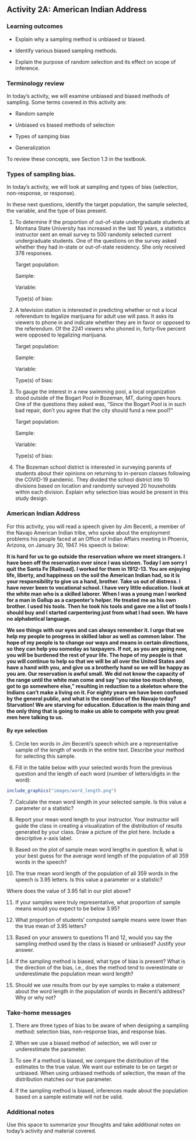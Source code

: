 ## Activity 2A: American Indian Address

\setstretch{1}

### Learning outcomes

* Explain why a sampling method is unbiased or biased.

* Identify various biased sampling methods.

* Explain the purpose of random selection and its effect on scope of inference.

### Terminology review

In today's activity, we will examine unbiased and biased methods of sampling. Some terms covered in this activity are:


* Random sample

* Unbiased vs biased methods of selection

* Types of samping bias

* Generalization


To review these concepts, see Section 1.3 in the textbook. 


### Types of sampling bias. {-}

In today's activity, we will look at sampling and types of bias (selection, non-response, or response).

In these next questions, identify the target population, the sample selected, the variable, and the type of bias present.

1. To determine if the proportion of out-of-state undergraduate students at Montana State University has increased in the last 10 years, a statistics instructor sent an email survey to 500 randomly selected current undergraduate students.  One of the questions on the survey asked whether they had in-state or out-of-state residency.  She only received 378 responses.
\vspace{0.25in}

    Target population: 
\vspace{0.3in}

    Sample:
\vspace{0.3in}

    Variable:
\vspace{0.3in}

    Type(s) of bias:
\vspace{0.3in}

2.  A television station is interested in predicting whether or not a local referendum to legalize marijuana for adult use will pass. It asks its viewers to phone in and indicate whether they are in favor or opposed to the referendum. Of the 2241 viewers who phoned in, forty-five percent were opposed to legalizing marijuana.
\vspace{0.1in}

    Target population: 
\vspace{0.3in}

    Sample:
\vspace{0.3in}

    Variable:
\vspace{0.3in}

    Type(s) of bias:
\vspace{0.3in}

3. To gauge the interest in a new swimming pool, a local organization stood outside of the Bogart Pool in Bozeman, MT, during open hours.  One of the questions they asked was, "Since the Bogart Pool is in such bad repair, don't you agree that the city should fund a new pool?"
\vspace{0.1in}

    Target population: 
\vspace{0.3in}

    Sample:
\vspace{0.3in}

    Variable:
\vspace{0.3in}

    Type(s) of bias:
\vspace{0.3in}

4. The Bozeman school district is interested in surveying parents of students about their opinions on returning to in-person classes following the COVID-19 pandemic.  They divided the school district into 10 divisions based on location and randomly surveyed 20 households within each division.  Explain why selection bias would be present in this study design.
\vspace{1in}


\newpage 

### American Indian Address

For this activity, you will read a speech given by Jim Becenti, a member of the Navajo American Indian tribe, who spoke about the employment problems his people faced at an Office of Indian Affairs meeting in Phoenix, Arizona, on January 30, 1947. His speech is below:

**It is hard for us to go outside the reservation where we meet strangers. I have been off the reservation ever since I was sixteen. Today I am sorry I quit the Santa Fe [Railroad]. I worked for them in 1912-13. You are enjoying life, liberty, and happiness on the soil the American Indian had, so it is your responsibility to give us a hand, brother. Take us out of distress. I have never been to vocational school. I have very little education. I look at the white man who is a skilled laborer. When I was a young man I worked for a man in Gallup as a carpenter’s helper. He treated me as his own brother. I used his tools. Then he took his tools and gave me a list of tools I should buy and I started carpentering just from what I had seen. We have no alphabetical language.**

**We see things with our eyes and can always remember it. I urge that we help my people to progress in skilled labor as well as common labor. The hope of my people is to change our ways and means in certain directions, so they can help you someday as taxpayers. If not, as you are going now, you will be burdened the rest of your life. The hope of my people is that you will continue to help so that we will be all over the United States and have a hand with you, and give us a brotherly hand so we will be happy as you are. Our reservation is awful small. We did not know the capacity of the range until the white man come and say “you raise too much sheep, got to go somewhere else,” resulting in reduction to a skeleton where the Indians can’t make a living on it. For eighty years we have been confused by the general public, and what is the condition of the Navajo today? Starvation! We are starving for education. Education is the main thing and the only thing that is going to make us able to compete with you great men here talking to us.**

#### By eye selection {-}

5. Circle ten words in Jim Becenti's speech which are a representative sample of the length of words in the entire text.  Describe your method for selecting this sample.

\vspace{0.3in}

6. Fill in the table below with your selected words from the previous question and the length of each word (number of letters/digits in the word):
\vspace{1mm}

```r
include_graphics("images/word_length.png")
```

7.  Calculate the mean word length in your selected sample.  Is this value a parameter or a statistic?   
\vspace{0.3in}

8.  Report your mean word length to your instructor.  Your instructor will guide the class in creating a visualization of the distribution of results generated by your class. Draw a picture of the plot here. Include a descriptive $x$-axis label.
\vspace{1.5in}

9. Based on the plot of sample mean word lengths in question 8, what is your best guess for the average word length of the population of all 359 words in the speech? 
\vspace{0.3in}


10. The true mean word length of the population of all 359 words in the speech is 3.95 letters. Is this value a parameter or a statistic?   
\vspace{0.2in}

\rgi Where does the value of 3.95 fall in our plot above?
\vspace{0.3in}

11. If your samples were truly representative, what proportion of sample means would you expect to be below 3.95?
\vspace{0.5in}

12.  What proportion of students' computed sample means were lower than the true mean of 3.95 letters? 
\vspace{0.5in}

13.  Based on your answers to questions 11 and 12, would you say the sampling method used by the class is biased or unbiased?  Justify your answer.  
\vspace{0.5in}

14.  If the sampling method is biased, what type of bias is present?  What is the direction of the bias, i.e., does the method tend to overestimate or underestimate the population mean word length?
\vspace{0.5in}

15.  Should we use results from our by eye samples to make a statement about the word length in the population of words in Becenti's address?  Why or why not?
\vspace{1in}

### Take-home messages

1.  There are three types of bias to be aware of when designing a sampling method: selection bias, non-response bias, and response bias.

2.	When we use a biased method of selection, we will over or underestimate the parameter.

3. To see if a method is biased, we compare the distribution of the estimates to the true value. We want our estimate to be on target or unbiased.  When using unbiased methods of selection, the mean of the distribution matches our true parameter.

4. If the sampling method is biased, inferences made about the population based on a sample estimate will not be valid. 

### Additional notes

Use this space to summarize your thoughts and take additional notes on today's activity and material covered.

\newpage
